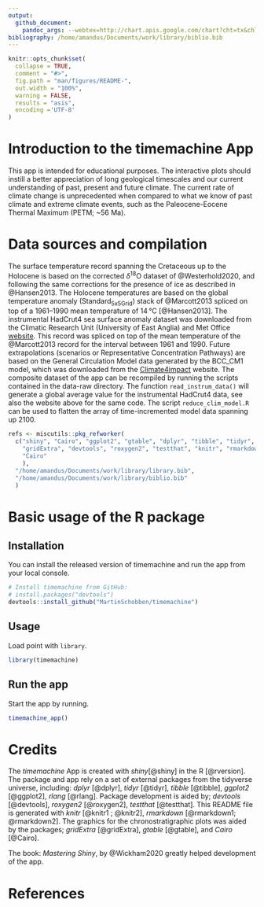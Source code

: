 ```yaml
---
output: 
  github_document:
    pandoc_args: --webtex=http://chart.apis.google.com/chart?cht=tx&chl=
bibliography: /home/amandus/Documents/work/library/biblio.bib
---
```


<!-- README.md is generated from README.Rmd. Please edit that file -->

```r
knitr::opts_chunk$set(
  collapse = TRUE,
  comment = "#>",
  fig.path = "man/figures/README-",
  out.width = "100%",
  warning = FALSE, 
  results = "asis",
  encoding ='UTF-8'
)
```

# Introduction to the timemachine App

This app is intended for educational purposes. The interactive plots should instill a better appreciation of long geological timescales and our current understanding of past, present and future climate. The current rate of climate change is unprecedented when compared to what we know of past climate and extreme climate events, such as the Paleocene-Eocene Thermal Maximum (PETM;  ~56 Ma). 

# Data sources and compilation

The surface temperature record spanning the Cretaceous up to the Holocene is based on the corrected $\delta$^18^O dataset of @Westerhold2020, and following the same corrections for the presence of ice as described in @Hansen2013. The Holocene temperatures are based on the global temperature anomaly (Standard~5x5Grid~) stack of @Marcott2013 spliced on top of a 1961--1990 mean temperature of 14$\,$°C [@Hansen2013]. The instrumental HadCrut4 sea surface anomaly dataset was downloaded from the Climatic Research Unit (University of East Anglia) and Met Office [website](https://crudata.uea.ac.uk/cru/data/temperature/HadSST3-gl.dat). This record was spliced on top of the mean temperature of the @Marcott2013 record for the interval between 1961 and 1990. Future extrapolations (scenarios or Representative
Concentration Pathways) are based on the General Circulation Model data generated by the BCC_CM1 model, which was downloaded from the [Climate4impact](https://climate4impact.eu/) website. The composite dataset of the app can be recompiled by running the scripts contained in the data-raw directory. The function `read_instrum_data()` will generate a global average value for the instrumental HadCrut4 data, see also the website above for the same code. The script `reduce_clim_model.R` can be used to flatten the array of time-incremented model data spanning up 2100.

```r

refs <- miscutils::pkg_refworker(
  c("shiny", "Cairo", "ggplot2", "gtable", "dplyr", "tibble", "tidyr", "rlang", 
    "gridExtra", "devtools", "roxygen2", "testthat", "knitr", "rmarkdown", 
    "Cairo"
    ), 
  "/home/amandus/Documents/work/library/library.bib",
  "/home/amandus/Documents/work/library/biblio.bib"
  )

```
# Basic usage of the R package

## Installation

You can install the released version of timemachine and run the app from your 
local console.

``` r
# Install timemachine from GitHub:
# install.packages("devtools")
devtools::install_github("MartinSchobben/timemachine")
```

## Usage

Load point with `library`.

```r
library(timemachine)
```
## Run the app

Start the app by running.

```r
timemachine_app()
```

# Credits

The *timemachine* App is created with *shiny*[@shiny] in the R [@rversion]. The package and app rely on a set of external packages from the tidyverse universe, including: *dplyr* [@dplyr], *tidyr* [@tidyr], *tibble* [@tibble], *ggplot2* [@ggplot2], *rlang* [@rlang]. Package development is aided by; *devtools* [@devtools], *roxygen2* [@roxygen2], *testthat* [@testthat]. This README file is generated with *knitr* [@knitr1 ; @knitr2], *rmarkdown* [@rmarkdown1; @rmarkdown2]. The graphics for the chronostratigraphic plots was aided by the packages; *gridExtra* [@gridExtra], *gtable* [@gtable], and *Cairo* [@Cairo].

The book: *Mastering Shiny*, by @Wickham2020 greatly helped development of the app.

# References

